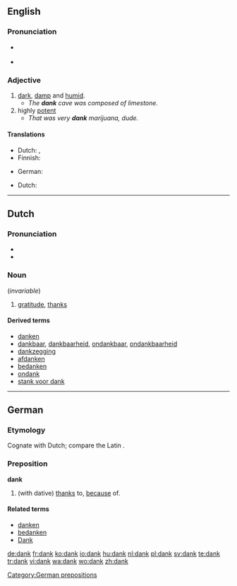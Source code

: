 {{also|Dank}}
==English==

===Pronunciation===
* {{a|US}} {{SAMPA|/dANk/}}
* {{rhymes|æŋk}}

===Adjective===
{{en-adj|dank|er}}

# [[dark]], [[damp]] and [[humid]].
#* ''The '''dank''' cave was composed of limestone.''
# highly [[potent]]
#* ''That was very '''dank''' marijuana, dude.''

====Translations====
{{trans-top|dark, damp and humid}}
* Dutch: {{t+|nl|klam}}, {{t+|nl|vochtig}}
* Finnish: {{t+|fi|kostea}}
{{trans-mid}}
* German: {{t+|de|feucht}}
{{trans-bottom}}

{{trans-top|highly potent}}
* Dutch: {{t+|nl|straf}}
{{trans-mid}}
{{trans-bottom}}

----

==Dutch==

===Pronunciation===
* {{IPA|[dɑŋk]|lang=nl}}
* {{audio|Nl-dank.ogg|audio}}

===Noun===
{{infl|nl|noun|g=m}} (''invariable'')

# [[gratitude]], [[thanks]]

====Derived terms====
* [[danken]]
* [[dankbaar]], [[dankbaarheid]], [[ondankbaar]], [[ondankbaarheid]]
* [[dankzegging]]
* [[afdanken]]
* [[bedanken]]
* [[ondank]]
* [[stank voor dank]]

----

==German==

===Etymology===
Cognate with Dutch; compare the Latin {{term|gratia|grātia|lang=la}}.

===Preposition===
'''dank'''

# (with dative) [[thanks]] to, [[because]] of.

====Related terms====
* [[danken]]
* [[bedanken]]
* [[Dank]]

[[Category:German prepositions]]

[[de:dank]]
[[fr:dank]]
[[ko:dank]]
[[io:dank]]
[[hu:dank]]
[[nl:dank]]
[[pl:dank]]
[[sv:dank]]
[[te:dank]]
[[tr:dank]]
[[vi:dank]]
[[wa:dank]]
[[wo:dank]]
[[zh:dank]]